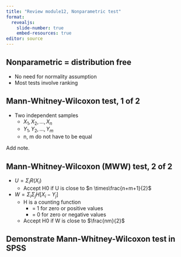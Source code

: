```yaml
---
title: "Review module12, Nonparametric test"
format: 
  revealjs:
    slide-number: true
    embed-resources: true
editor: source
---
```


## Nonparametric = distribution free

-   No need for normality assumption
-   Most tests involve ranking

## Mann-Whitney-Wilcoxon test, 1 of 2

-   Two independent samples
    -   $X_1,X_2,...,X_n$
    -   $Y_1,Y_2,...,Y_m$
    -   n, m do not have to be equal

::: notes
Add note.
:::

## Mann-Whitney-Wilcoxon (MWW) test, 2 of 2

-   $U = \Sigma_i R(X_i)$
    -   Accept H0 if U is close to $n \times\frac{n+m+1}{2}$
-   $W = \Sigma_i \Sigma_j H[X_i-Y_j]$
    -   H is a counting function
        -   = 1 for zero or positive values
        -   = 0 for zero or negative values\
    -   Accept H0 if W is close to $\frac{nm}{2}$

## Demonstrate Mann-Whitney-Wilcoxon test in SPSS
